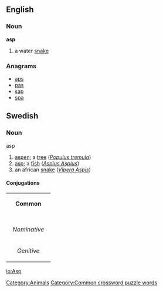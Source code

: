 ==English==
{{wikipedia}}
===Noun===
'''asp'''
# a water [[snake]]
[[Category:Animals]]

===Anagrams===
*[[aps]]
*[[pas]]
*[[sap]]
*[[spa]]

==Swedish==
===Noun===
;asp
#[[aspen]]; a [[tree]] (''[[Populus tremula]]'')
#[[asp]]; a [[fish]] (''[[Aspius Aspius]]'')
#an african [[snake]] (''[[Vipera Aspis]]'')

====Conjugations====
{| border=1 cellspacing=0 
| bgcolor=#FFFFF0 colspan=5 align=center | '''Common''' 
|- 
|- bgcolor=#FFFFF0 align=center 
! rowspan=2 | 
| colspan=2 width=105 | ''Singular'' 
| colspan=2 | ''Plural'' 
|- bgcolor=#FFFFF0 align=center 
| width=105 | ''Indefinite'' 
| width=105 | ''Definite'' 
| width=105 | ''Indefinite'' 
|  width=105 | ''Definite'' 
|- align=center 
| width=105 bgcolor=#FFFFF0 | ''Nominative'' 
| [[asp]] 
| [[aspen]] 
| [[aspar]] 
| [[asparna]] 
|- align=center 
| width=105 bgcolor=#FFFFF0 | ''Genitive'' 
| [[asps]] 
| [[aspens]] 
| [[aspars]] 
| [[asparnas]]  
|}
[[Category:Common crossword puzzle words]]

[[io:Asp]]